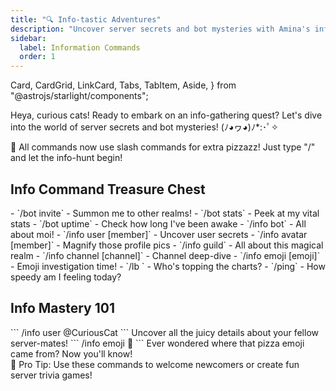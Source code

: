 ```yaml
---
title: "🔍 Info-tastic Adventures"
description: "Uncover server secrets and bot mysteries with Amina's info commands! 🕵️‍♀️"
sidebar:
  label: Information Commands
  order: 1
---
```


  Card,
  CardGrid,
  LinkCard,
  Tabs,
  TabItem,
  Aside,
} from "@astrojs/starlight/components";

Heya, curious cats! Ready to embark on an info-gathering quest? Let's dive into the world of server secrets and bot mysteries! (ﾉ◕ヮ◕)ﾉ*:･ﾟ✧

<Aside type="tip">
  🎉 All commands now use slash commands for extra pizzazz! Just type "/" and let the info-hunt begin!
</Aside>

## Info Command Treasure Chest

<CardGrid>
  <Card title="🤖 Bot Bits" icon="seti:rocket">
    - `/bot invite` - Summon me to other realms!
    - `/bot stats` - Peek at my vital stats
    - `/bot uptime` - Check how long I've been awake
    - `/info bot` - All about moi!
  </Card>

  <Card title="👥 User Intel" icon="seti:user">
    - `/info user [member]` - Uncover user secrets
    - `/info avatar [member]` - Magnify those profile pics
  </Card>

  <Card title="🏰 Server Scoop" icon="seti:home">
    - `/info guild` - All about this magical realm
    - `/info channel [channel]` - Channel deep-dive
    - `/info emoji [emoji]` - Emoji investigation time!
  </Card>

  <Card title="🏆 Leaderboard Legends" icon="seti:graph">
    - `/lb <xp|invite|rep>` - Who's topping the charts?
  </Card>

  <Card title="🏓 Ping Pong" icon="seti:pulse">
    - `/ping` - How speedy am I feeling today?
  </Card>
</CardGrid>

## Info Mastery 101

<Tabs>
  <TabItem label="User Deep Dive">
    ```
    /info user @CuriousCat
    ```
    Uncover all the juicy details about your fellow server-mates!
  </TabItem>
  <TabItem label="Emoji Origins">
    ```
    /info emoji 🍕
    ```
    Ever wondered where that pizza emoji came from? Now you'll know!
  </TabItem>
</Tabs>

<Aside type="note">
  🌟 Pro Tip: Use these commands to welcome newcomers or create fun server trivia games!
</Aside>
